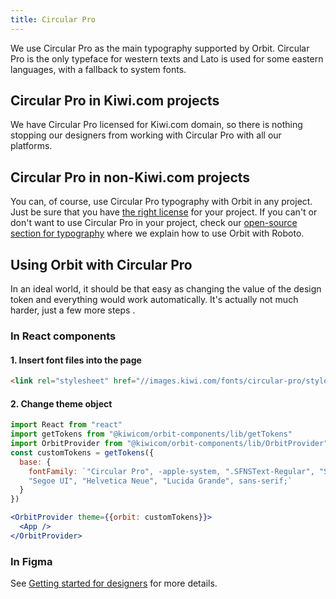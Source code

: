 ```yaml
---
title: Circular Pro
---
```


We use Circular Pro as the main typography supported by Orbit.
Circular Pro is the only typeface for western texts and Lato is used for some eastern languages,
with a fallback to system fonts.

## Circular Pro in Kiwi.com projects

We have Circular Pro licensed for Kiwi.com domain,
so there is nothing stopping our designers from working with Circular Pro with all our platforms.

## Circular Pro in non-Kiwi.com projects

You can, of course, use Circular Pro typography with Orbit in any project.
Just be sure that you have
[the right license](https://lineto.com/The+Fonts/Font+Categories/Text+Fonts/Circular/) for your project.
If you can't or don't want to use Circular Pro in your project,
check our [open-source section for typography](/foundation/typography/open-source/)
where we explain how to use Orbit with Roboto.

## Using Orbit with Circular Pro

In an ideal world,
it should be that easy as changing the value of the <InlineToken name="fontFamily" /> design token
and everything would work automatically.
It's actually not much harder, just a few more steps .

### In React components

#### 1. Insert font files into the page

```html
<link rel="stylesheet" href="//images.kiwi.com/fonts/circular-pro/style.min.css" />
```

#### 2. Change theme object

```jsx
import React from "react"
import getTokens from "@kiwicom/orbit-components/lib/getTokens"
import OrbitProvider from "@kiwicom/orbit-components/lib/OrbitProvider"
const customTokens = getTokens({
  base: {
    fontFamily: `"Circular Pro", -apple-system, ".SFNSText-Regular", "San Francisco",
    "Segoe UI", "Helvetica Neue", "Lucida Grande", sans-serif;`
  }
})

<OrbitProvider theme={{orbit: customTokens}}>
  <App />
</OrbitProvider>
```

### In Figma

See [Getting started for designers](/getting-started/for-designers/) for more details.
